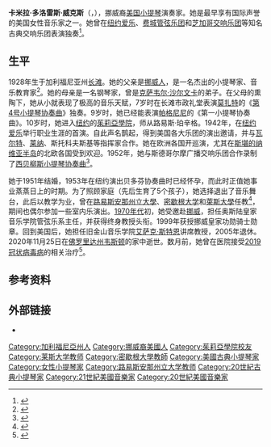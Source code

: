 {{Infobox musical artist
| name            = 卡米拉·威克斯
| image           = 25806 Camilla Wicks.jpg
| caption         = 1949年
| image_size      =
| background      = non_vocal_instrumentalist
| birth_place     = {{USA}}[[加利福尼亚州|加利福尼亚州]][[長灘_(加利福尼亞州)|长滩]]
| birth_date      = {{Birth date|1928|08|09}}
| death_date      = {{Death date and age|2020|11|25|1928|08|09}}
| death_place     = {{USA}}[[佛罗里达州|佛罗里达州]][[韦斯顿_(佛罗里达州)|韦斯顿]]
| instrument      = 小提琴
| genre           = 古典音乐
| occupation      = 小提琴家
| years_active    = 1942年－2005年
| label           = 
| associated_acts =
}}

'''卡米拉·多洛雷斯·威克斯'''（{{lang-en|Camilla Dolores Wicks}}，{{bd|1928年|8月9日|2020年|11月25日|catIdx=Wicks}}），挪威裔[[美國人|美国]][[小提琴|小提琴]]演奏家。她是最早享有国际声誉的美国女性音乐家之一。她曾在[[纽约爱乐|纽约爱乐]]、[[费城管弦乐团|费城管弦乐团]]和[[芝加哥交响乐团|芝加哥交响乐团]]等知名古典交响乐团表演独奏<ref>{{Cite web |url=http://www.sfgenealogy.net/php/vitals/cabisearch2.php# |title=Camilla Dolores Wicks (California Birth Index) |access-date=2010-03-24 |archive-url=https://web.archive.org/web/20100403021635/http://www.sfgenealogy.net/php/vitals/cabisearch2.php |archive-date=2010-04-03 |dead-url=yes }}</ref>。

==生平==
1928年生于加利福尼亚州[[長灘_(加利福尼亞州)|长滩]]。她的父亲是[[挪威人|挪威人]]，是一名杰出的小提琴家、音乐教育家<ref>{{Cite book|last=Cohen, Aaron I.|url=https://www.worldcat.org/oclc/16714846|title=International encyclopedia of women composers|isbn=0-9617485-2-4|edition=Second edition, revised and enlarged|location=New York|oclc=16714846|access-date=2020-11-29|archive-date=2021-12-25|archive-url=https://web.archive.org/web/20211225121554/https://www.worldcat.org/title/international-encyclopedia-of-women-composers/oclc/16714846|dead-url=no}}</ref>。她的母亲是一名钢琴家，曾是[[克萨韦尔·沙尔文卡|克萨韦尔·沙尔文卡]]的弟子。在父母的熏陶下，她从小就表现了极高的音乐天赋，7岁时在长滩市政礼堂表演[[沃尔夫冈·阿马德乌斯·莫扎特|莫扎特]]的《[[第4號小提琴協奏曲_(莫扎特)|第4号小提琴协奏曲]]》独奏。9岁时，她已经能表演[[尼科罗·帕格尼尼|帕格尼尼]]的《第一小提琴协奏曲》。10岁时，她进入[[纽约|纽约]]的[[茱莉亞學院|茱莉亞學院]]，师从路易斯·珀辛格。1942年，在[[纽约爱乐|纽约爱乐]]举行职业生涯的首演。自此声名鹊起，得到美国各大乐团的演出邀请，并与[[布鲁诺·瓦尔特|瓦尔特]]、[[弗里兹·莱纳|莱纳]]、斯托科夫斯基等指挥家合作。她在欧洲各国开巡演，尤其在[[斯堪的纳维亚半岛|斯堪的纳维亚半岛]]的北欧各国受到欢迎。1952年，她与斯德哥尔摩广播交响乐团合作录制了[[让·西贝柳斯|西贝柳斯]][[小提琴协奏曲_(西贝柳斯)|小提琴协奏曲]]<ref>{{cite web |author=叶志超 |title=被遗忘的卡米拉·威克斯 |url=http://www.chinadaily.com.cn/hqylss/2006-03/14/content_536591.htm |publisher=中国日报 |language=zh |date=2006-03-14 |access-date=2020-11-29 |archive-date=2020-08-12 |archive-url=https://web.archive.org/web/20200812193035/https://www.chinadaily.com.cn/hqylss/2006-03/14/content_536591.htm |dead-url=no }}</ref>。

她于1951年结婚，1953年在纽约演出贝多芬协奏曲时已经怀孕，而此时正值她事业蒸蒸日上的时期。为了照顾家庭（先后生育了5个孩子），她选择退出了音乐舞台，此后以教学为业，曾在[[路易斯安那州立大學|路易斯安那州立大學]]、[[密歇根大学|密歇根大学]]和[[萊斯大學|萊斯大學]]任教<ref>{{cite web |title=Violinist and Teacher Camilla Wicks Has Died, Aged 92 |url=https://theviolinchannel.com/violinist-and-teacher-camilla-wicks-has-died-aged-92/ |publisher=The Violin Channel |language=en |date=2020-11-27 |access-date=2020-11-29 |archive-date=2020-12-07 |archive-url=https://web.archive.org/web/20201207162939/https://theviolinchannel.com/violinist-and-teacher-camilla-wicks-has-died-aged-92/ |dead-url=no }}</ref>，期间也偶尔参加一些室内乐演出。[[1970年代|1970年代]]初，她受邀赴[[挪威|挪威]]，担任奥斯陆皇家音乐学院管弦乐系主任，并获得终身教授头衔。1999年获授挪威皇家功勋骑士勋章。回到美国后，她担任旧金山音乐学院[[艾萨克·斯特恩|艾萨克·斯特恩]]讲席教授，2005年退休。2020年11月25日在[[佛罗里达州|佛罗里达州]][[韦斯顿_(佛罗里达州)|韦斯顿]]的家中逝世。数月前，她曾在医院接受[[2019冠状病毒病|2019冠状病毒病]]的相关治疗<ref>{{cite web |author1=Matt Schudel |title=Camilla Wicks, acclaimed mid-century violin virtuoso, dies at 92 |url=https://www.washingtonpost.com/local/obituaries/camilla-wicks-died/2020/11/27/8957decc-30ce-11eb-bae0-50bb17126614_story.html |publisher=[[华盛顿邮报|The Washington Post]] |language=en-US |date=2020-11-28 |accessdate=2020-11-29 |archive-date=2020-11-28 |archive-url=https://web.archive.org/web/20201128170650/https://www.washingtonpost.com/local/obituaries/camilla-wicks-died/2020/11/27/8957decc-30ce-11eb-bae0-50bb17126614_story.html |dead-url=no }}</ref>。

==参考资料==
{{reflist}}

==外部链接==
*{{imdb name|2189572}}
{{Authority control}}

{{DEFAULTSORT:Wicks, Camilla}}
[[Category:加利福尼亞州人|Category:加利福尼亞州人]]
[[Category:挪威裔美國人|Category:挪威裔美國人]]
[[Category:茱莉亞學院校友|Category:茱莉亞學院校友]]
[[Category:莱斯大学教师|Category:莱斯大学教师]]
[[Category:密歇根大學教師|Category:密歇根大學教師]]
[[Category:美國古典小提琴家|Category:美國古典小提琴家]]
[[Category:女性小提琴家|Category:女性小提琴家]]
[[Category:路易斯安那州立大学教师|Category:路易斯安那州立大学教师]]
[[Category:20世紀古典小提琴家|Category:20世紀古典小提琴家]]
[[Category:21世紀美國音樂家|Category:21世紀美國音樂家]]
[[Category:20世紀美國音樂家|Category:20世紀美國音樂家]]